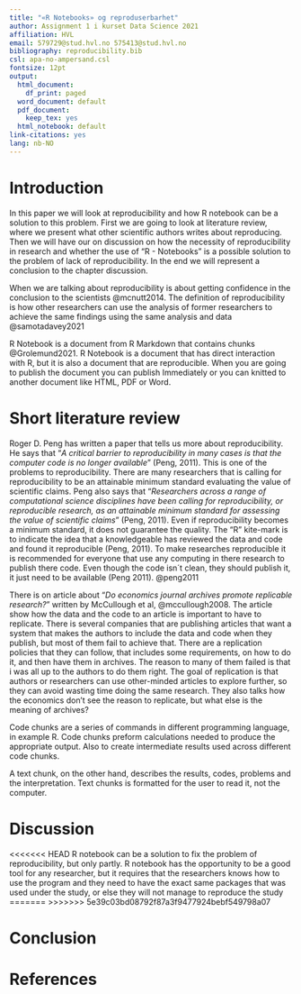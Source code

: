 ```yaml
---
title: "«R Notebooks» og reproduserbarhet"
author: Assignment 1 i kurset Data Science 2021
affiliation: HVL
email: 579729@stud.hvl.no 575413@stud.hvl.no
bibliography: reproducibility.bib
csl: apa-no-ampersand.csl
fontsize: 12pt
output:
  html_document:
    df_print: paged
  word_document: default
  pdf_document:
    keep_tex: yes
  html_notebook: default  
link-citations: yes
lang: nb-NO
---
```

# Introduction

In this paper we will look at reproducibility and how R notebook can be a solution to this problem. First we are going to look at literature review, where we present what other scientific authors writes about reproducing. Then we will have our on discussion on how the necessity of reproducibility in research and whether the use of "R - Notebooks" is a possible solution to the problem of lack of reproducibility. In the end we will represent a conclusion to the chapter discussion. 

When we are talking about reproducibility is about getting confidence in the conclusion to the scientists @mcnutt2014. The definition of reproducibility is how other researchers can use the analysis of former researchers to achieve the same findings using the same analysis and data @samotadavey2021
 
R Notebook is a document from R Markdown that contains chunks @Grolemund2021. R Notebook is a document that has direct interaction with R, but it is also a document that are reproducible. When you are going to publish the document you can publish Immediately or you can knitted to another document like HTML, PDF or Word.

# Short literature review

Roger D. Peng has written a paper that tells us more about reproducibility. He says that "*A critical barrier to reproducibility in many cases is that the computer code is no longer available*" (Peng, 2011). This is one of the problems to reproducibility. There are many researchers that is calling for reproducibility to be an attainable minimum standard evaluating the value of scientific claims. Peng also says that "*Researchers across a range of computational science disciplines have been calling for reproducibility, or reproducible research, as an attainable minimum standard for assessing the value of scientific claims*" (Peng, 2011). Even if reproducibility becomes a minimum standard, it does not guarantee the quality. The "R" kite-mark is to indicate the idea that a knowledgeable has reviewed the data and code and found it reproducible (Peng, 2011). To make researches reproducible it is recommended for everyone that use any computing in there research to publish there code. Even though the code isn´t clean, they should publish it, it just need to be available (Peng 2011). @peng2011

There is on article about "*Do economics journal archives promote replicable research?*" written by McCullough et al, @mccullough2008. The article show how the data and the code to an article is important to have to replicate. There is several companies that are publishing articles that want a system that makes the authors to include the data and code when they publish, but most of them fail to achieve that. There are a replication policies that they can follow, that includes some requirements, on how to do it, and then have them in archives. The reason to many of them failed is that i was all up to the authors to do them right. The goal of replication is that authors or researchers can use other-minded articles to explore further, so they can avoid wasting time doing the same research. They also talks how the economics don't see the reason to replicate, but what else is the meaning of archives? 

Code chunks are a series of commands in different programming language, in example R. Code chunks preform calculations needed to produce the appropriate output. Also to create intermediate results used across different code chunks. 

A text chunk, on the other hand, describes the results, codes, problems and the interpretation. Text chunks is formatted for the user to read it, not the computer. 


# Discussion

<<<<<<< HEAD
R notebook can be a solution to fix the problem of reproducibility, but only partly. R notebook has the opportunity to be a good tool for any researcher, but it requires that the researchers knows how to use the program and they need to have the exact same packages that was used under the study, or else they will not manage to reproduce the study
=======
>>>>>>> 5e39c03bd08792f87a3f9477924bebf549798a07

# Conclusion


# References


